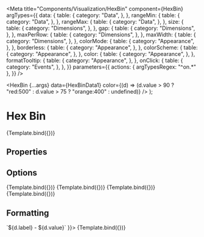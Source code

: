 
<Meta
  title="Components/Visualization/HexBin"
  component={HexBin}
  argTypes={{
    data: {
      table: {
        category: "Data",
      },
    },
    rangeMin: {
      table: {
        category: "Data",
      },
    },
    rangeMax: {
      table: {
        category: "Data",
      },
    },
    size: {
      table: {
        category: "Dimensions",
      },
    },
    gap: {
      table: {
        category: "Dimensions",
      },
    },
    maxPerRow: {
      table: {
        category: "Dimensions",
      },
    },
    maxWidth: {
      table: {
        category: "Dimensions",
      },
    },
    colorMode: {
      table: {
        category: "Appearance",
      },
    },
    borderless: {
      table: {
        category: "Appearance",
      },
    },
    colorScheme: {
      table: {
        category: "Appearance",
      },
    },
    color: {
      table: {
        category: "Appearance",
      },
    },
    formatTooltip: {
      table: {
        category: "Appearance",
      },
    },
    onClick: {
      table: {
        category: "Events",
      },
    },
  }}
  parameters={{
    actions: { argTypesRegex: "^on.*" },
  }}
/>

  <HexBin
    {...args}
    data={HexBinData1}
    color={(d) => (d.value > 90 ? "red:500" : d.value > 75 ? "orange:400" : undefined)}
  />
);

# Hex Bin

<Description of={HexBin} />

<Canvas withSource="none">
  <Story name="Basic" args={{ maxPerRow: 5 }}>
    {Template.bind({})}
  </Story>
</Canvas>

## Properties

<ArgsTable story="Basic" />

## Options

<Canvas withSource="none">
  <Story name="Max per row" args={{ maxPerRow: 2 }}>
    {Template.bind({})}
  </Story>
</Canvas>

<Canvas withSource="none">
  <Story name="Max width" args={{ maxWidth: 100 }}>
    {Template.bind({})}
  </Story>
</Canvas>

<Canvas withSource="none">
  <Story name="Custom size" args={{ size: 100, maxPerRow: 5, margin: 8 }}>
    {Template.bind({})}
  </Story>
</Canvas>

<Canvas withSource="none">
  <Story name="One line">{Template.bind({})}</Story>
</Canvas>

## Formatting

<Canvas withSource="none">
  <Story name="Tooltip" args={{ formatTooltip: (d) => `${d.label} - ${d.value}` }}>
    {Template.bind({})}
  </Story>
</Canvas>
